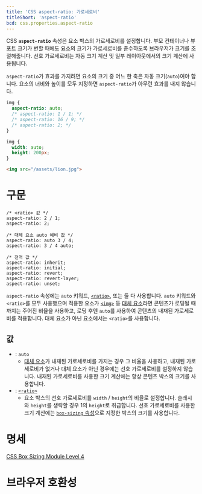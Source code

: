 ```yaml
---
title: 'CSS aspect-ratio: 가로세로비'
titleShort: 'aspect-ratio'
bcd: css.properties.aspect-ratio
---
```


CSS **`aspect-ratio`** 속성은 요소 박스의 가로세로비를 설정합니다. 부모 컨테이너나 뷰포트 크기가 변할 때에도 요소의 크기가 가로세로비를 준수하도록 브라우저가 크기를 조절해줍니다. 선호 가로세로비는 자동 크기 계산 및 일부 레이아웃에서의 크기 계산에 사용됩니다.

`aspect-ratio`가 효과를 가지려면 요소의 크기 중 어느 한 축은 자동 크기(`auto`)여야 합니다. 요소의 너비와 높이를 모두 지정하면 `aspect-ratio`가 아무런 효과를 내지 않습니다.

```css hidden name=demo
img {
  aspect-ratio: auto;
  /* aspect-ratio: 1 / 1; */
  /* aspect-ratio: 16 / 9; */
  /* aspect-ratio: 2; */
}
```

```css hidden editable=false name=demo filename=style
img {
  width: auto;
  height: 200px;
}
```

```html hidden name=demo
<img src="/assets/lion.jpg">
```

<LiveExample height={240} lang="css" name="demo" />

# 구문

```css-prop
/* <ratio> 값 */
aspect-ratio: 2 / 1;
aspect-ratio: 2;

/* 대체 요소 auto 예비 값 */
aspect-ratio: auto 3 / 4;
aspect-ratio: 3 / 4 auto;

/* 전역 값 */
aspect-ratio: inherit;
aspect-ratio: initial;
aspect-ratio: revert;
aspect-ratio: revert-layer;
aspect-ratio: unset;
```

`aspect-ratio` 속성에는 `auto` 키워드, [`<ratio>`], 또는 둘 다 사용합니다. `auto` 키워드와 `<ratio>`를 모두 사용했으며 적용한 요소가 [`<img>`](/docs/Web/HTML/Element/img) 등 [대체 요소](/docs/Web/CSS/Replaced_element)라면 콘텐츠가 로딩될 때까지는 주어진 비율을 사용하고, 로딩 후엔 `auto`를 사용하여 콘텐츠의 내재된 가로세로비를 적용합니다. 대체 요소가 아닌 요소에서는 `<ratio>`를 사용합니다.

## 값

- : `auto`
  - [대체 요소](/docs/Web/CSS/Replaced_element)가 내재된 가로세로비를 가지는 경우 그 비율을 사용하고, 내재된 가로세로비가 없거나 대체 요소가 아닌 경우에는 선호 가로세로비를 설정하지 않습니다. 내재된 가로세로비를 사용한 크기 계산에는 항상 콘텐츠 박스의 크기를 사용합니다.
- : [`<ratio>`]
  - 요소 박스의 선호 가로세로비를 `width` / `height`의 비율로 설정합니다. 슬래시와 `height`를 생략할 경우 1의 `height`로 취급합니다. 선호 가로세로비를 사용한 크기 계산에는 [`box-sizing` 속성][`box-sizing`]으로 지정한 박스의 크기를 사용합니다.

# 명세

[CSS Box Sizing Module Level 4](https://drafts.csswg.org/css-sizing-4/#aspect-ratio)

# 브라우저 호환성

<BrowserCompat data={props.bcd} />

[`<ratio>`]: https://developer.mozilla.org/en-US/docs/Web/CSS/ratio
[`box-sizing`]: https://developer.mozilla.org/en-US/docs/Web/CSS/box-sizing
